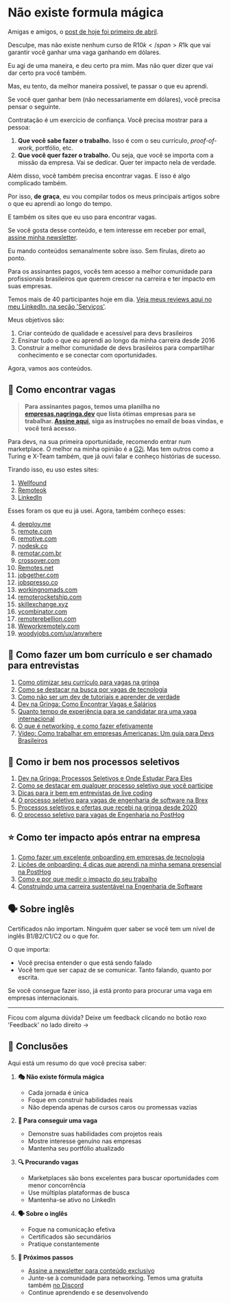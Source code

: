 # Não existe formula mágica

Amigas e amigos, o [post de hoje foi primeiro de abril](https://www.linkedin.com/feed/update/urn:li:activity:7312842408730238978/).

Desculpe, mas não existe nenhum curso de <span className="line-through">R$10k</span> R$1k que vai garantir você ganhar uma vaga ganhando em dólares.

Eu agi de uma maneira, e deu certo pra mim. Mas não quer dizer que vai dar certo pra você também.

Mas, eu tento, da melhor maneira possível, te passar o que eu aprendi.

Se você quer ganhar bem (não necessariamente em dólares), você precisa pensar o seguinte.

Contratação é um exercício de confiança. Você precisa mostrar para a pessoa:

1. **Que você sabe fazer o trabalho.** Isso é com o seu currículo, *proof-of-work*, portfólio, etc.
2. **Que você quer fazer o trabalho.** Ou seja, que você se importa com a missão da empresa. Vai se dedicar. Quer ter impacto nela de verdade.

Além disso, você também precisa encontrar vagas. E isso é algo complicado também.

Por isso, **de graça**, eu vou compilar todos os meus principais artigos sobre o que eu aprendi ao longo do tempo.

E também os sites que eu uso para encontrar vagas.

Se você gosta desse conteúdo, e tem interesse em receber por email, [assine minha newsletter](https://newsletter.nagringa.dev/subscribe).

Eu mando conteúdos semanalmente sobre isso. Sem fírulas, direto ao ponto.

Para os assinantes pagos, vocês tem acesso a melhor comunidade para profissionais brasileiros que querem crescer na carreira e ter impacto em suas empresas.

Temos mais de 40 participantes hoje em dia. [Veja meus reviews aqui no meu LinkedIn, na seção 'Serviços'](https://www.linkedin.com/in/lucas-faria/).

Meus objetivos são:

1. Criar conteúdo de qualidade e acessível para devs brasileiros
2. Ensinar tudo o que eu aprendi ao longo da minha carreira desde 2016
3. Construir a melhor comunidade de devs brasileiros para compartilhar conhecimento e se conectar com oportunidades.

Agora, vamos aos conteúdos.

## 🔎 Como encontrar vagas

> **Para assinantes pagos, temos uma planilha no [empresas.nagringa.dev](https://empresas.nagringa.dev) que lista ótimas empresas para se trabalhar. [Assine aqui](https://newsletter.nagringa.dev/subscribe), siga as instruções no email de boas vindas, e você terá acesso.**

Para devs, na sua primeira oportunidade, recomendo entrar num marketplace. O melhor na minha opinião é a [G2i](https://g2i.co/). Mas tem outros como a Turing e X-Team também, que já ouvi falar e conheço histórias de sucesso.

Tirando isso, eu uso estes sites:

1. [Wellfound](https://wellfound.com/)
2. [Remoteok](https://remoteok.com/)
3. [LinkedIn](https://www.linkedin.com/jobs/)

Esses foram os que eu já usei. Agora, também conheço esses:

4. [deeploy.me](https://deeploy.me)
5. [remote.com](https://remote.com)
6. [remotive.com](https://remotive.com)
7. [nodesk.co](https://nodesk.co)
8. [remotar.com.br](https://remotar.com.br)
9. [crossover.com](https://crossover.com)
10. [Remotes.net](https://remotes.net)
11. [jobgether.com](https://jobgether.com)
12. [jobspresso.co](https://jobspresso.co)
13. [workingnomads.com](https://workingnomads.com)
14. [remoterocketship.com](https://remoterocketship.com)
15. [skillexchange.xyz](https://skillexchange.xyz)
16. [ycombinator.com](https://www.ycombinator.com/jobs)
17. [remoterebellion.com](https://remoterebellion.com)
18. [Weworkremotely.com](https://weworkremotely.com)
19. [woodyjobs.com/ux/anywhere](https://woodyjobs.com/ux/anywhere)

## 📝 Como fazer um bom currículo e ser chamado para entrevistas

1. [Como otimizar seu currículo para vagas na gringa](https://newsletter.nagringa.dev/p/como-otimizar-seu-curriculo-para)
2. [Como se destacar na busca por vagas de tecnologia](https://newsletter.nagringa.dev/p/como-se-destacar-na-busca-por-vagas)
3. [Como não ser um dev de tutoriais e aprender de verdade](https://newsletter.nagringa.dev/p/como-nao-ser-um-dev-de-tutoriais)
4. [Dev na Gringa: Como Encontrar Vagas e Salários](https://newsletter.nagringa.dev/p/como-eu-virei-um-dev-na-gringa)
5. [Quanto tempo de experiência para se candidatar pra uma vaga internacional](https://newsletter.nagringa.dev/p/experiencia-necessaria-para-vagas-internacionais)
6. [O que é networking, e como fazer efetivamente](https://newsletter.nagringa.dev/p/o-que-e-networking-e-como-fazer-efetivamente)
7. [Vídeo: Como trabalhar em empresas Americanas: Um guia para Devs Brasileiros](https://www.youtube.com/watch?v=PYMADF4hXtI)

## 🎯 Como ir bem nos processos seletivos

1. [Dev na Gringa: Processos Seletivos e Onde Estudar Para Eles](https://newsletter.nagringa.dev/p/dev-na-gringa-processos-seletivos)
2. [Como se destacar em qualquer processo seletivo que você participe](https://newsletter.nagringa.dev/p/como-se-destacar-em-qualquer-processo)
3. [Dicas para ir bem em entrevistas de live coding](https://newsletter.nagringa.dev/p/dicas-para-entrevistas-de-live-coding)
4. [O processo seletivo para vagas de engenharia de software na Brex](https://newsletter.nagringa.dev/p/processo-seletivo-vagas-engenharia-de-software-na-brex)
5. [Processos seletivos e ofertas que recebi na gringa desde 2020](https://newsletter.nagringa.dev/p/processos-seletivos-e-ofertas-de-vagas-na-gringa)
6. [O processo seletivo para vagas de Engenharia no PostHog](https://newsletter.nagringa.dev/p/processo-seletivo-posthog)

## ⭐ Como ter impacto após entrar na empresa

1. [Como fazer um excelente onboarding em empresas de tecnologia](https://newsletter.nagringa.dev/p/como-fazer-um-excelente-onboarding)
2. [Lições de onboarding: 4 dicas que aprendi na minha semana presencial na PostHog](https://newsletter.nagringa.dev/p/dicas-que-aprendi-no-meu-onboarding-na-posthog)
3. [Como e por que medir o impacto do seu trabalho](https://newsletter.nagringa.dev/p/como-e-por-que-medir-o-impacto-do)
4. [Construindo uma carreira sustentável na Engenharia de Software](https://newsletter.nagringa.dev/p/construindo-uma-carreira-sustentavel)

## 🗣️ Sobre inglês

Certificados não importam. Ninguém quer saber se você tem um nível de inglês B1/B2/C1/C2 ou o que for.

O que importa:

- Você precisa entender o que está sendo falado
- Você tem que ser capaz de se comunicar. Tanto falando, quanto por escrita.

Se você consegue fazer isso, já está pronto para procurar uma vaga em empresas internacionais.

---

Ficou com alguma dúvida? Deixe um feedback clicando no botão roxo 'Feedback' no lado direito ->

## 🎯 Conclusões

Aqui está um resumo do que você precisa saber:

1. **🎭 Não existe fórmula mágica**
   - Cada jornada é única
   - Foque em construir habilidades reais
   - Não dependa apenas de cursos caros ou promessas vazias

2. **💼 Para conseguir uma vaga**
   - Demonstre suas habilidades com projetos reais
   - Mostre interesse genuíno nas empresas
   - Mantenha seu portfólio atualizado

3. **🔍 Procurando vagas**
   - Marketplaces são bons excelentes para buscar oportunidades com menor concorrência
   - Use múltiplas plataformas de busca
   - Mantenha-se ativo no LinkedIn

4. **🗣️ Sobre o inglês**
   - Foque na comunicação efetiva
   - Certificados são secundários
   - Pratique constantemente

5. **🚀 Próximos passos**
   - [Assine a newsletter para conteúdo exclusivo](https://newsletter.nagringa.dev/subscribe)
   - Junte-se à comunidade para networking. Temos uma gratuita também [no Discord](https://discord.nagringa.dev)
   - Continue aprendendo e se desenvolvendo
